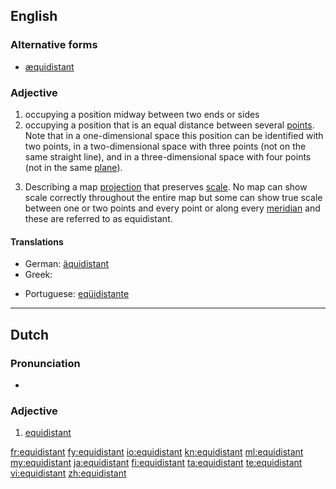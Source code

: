 ==English==

===Alternative forms===
* [[æquidistant]] {{i|archaic}}

===Adjective===
{{en-adj|-}}

# occupying a position midway between two ends or sides
# occupying a position that is an equal distance between several [[point]]s.  Note that in a one-dimensional space this position can be identified with two points, in a two-dimensional space with three points (not on the same straight line), and in a three-dimensional space with four points (not in the same [[plane]]).
# {{cartography}} Describing a map [[projection]] that preserves [[scale]]. No map can show scale correctly throughout the entire map but some can show true scale between one or two points and every point or along every [[meridian]] and these are referred to as equidistant.

====Translations====
{{trans-top}}
* German: [[äquidistant]]
* Greek: {{t|el|ισαπέχων|m|tr=isapéchon}}
{{trans-mid}}
* Portuguese: [[eqüidistante]]
{{trans-bottom}}

----

==Dutch==

===Pronunciation===
* {{IPA|/ˌeˑ.kʋi.dɪs.ˈtɑnt/|lang=nl}}

===Adjective===
{{nl-adj|-}}

# [[#English|equidistant]]

[[fr:equidistant]]
[[fy:equidistant]]
[[io:equidistant]]
[[kn:equidistant]]
[[ml:equidistant]]
[[my:equidistant]]
[[ja:equidistant]]
[[fi:equidistant]]
[[ta:equidistant]]
[[te:equidistant]]
[[vi:equidistant]]
[[zh:equidistant]]